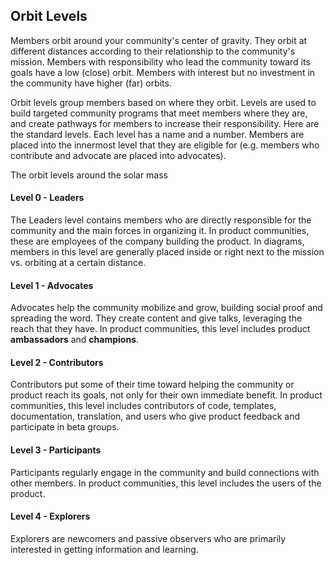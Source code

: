 ## Orbit Levels

Members orbit around your community's center of gravity. They orbit at different distances
according to their relationship to the community's mission. Members with responsibility who
lead the community toward its goals have a low (close) orbit. Members with interest
but no investment in the community have higher (far) orbits.

Orbit levels group members based on where they orbit.
Levels are used to build targeted community programs that meet members where they are,
and create pathways for members to increase their responsibility.
Here are the standard levels. Each level has a name and a number.
Members are placed into the innermost level that they are eligible for (e.g. members
who contribute and advocate are placed into advocates).

<Placeholder>The orbit levels around the solar mass</Placeholder>

#### Level 0 - Leaders

The Leaders level contains members who are directly responsible for the community and the main
forces in organizing it. In product communities, these are employees of the company building
the product. In diagrams, members in this level are generally placed inside or right next
to the mission vs. orbiting at a certain distance.

#### Level 1 - Advocates

Advocates help the community mobilize and grow, building social proof and spreading the word.
They create content and give talks, leveraging the reach that they have.
In product communities, this level includes product **ambassadors** and **champions**.

#### Level 2 - Contributors

Contributors put some of their time toward helping the community or product
reach its goals, not only for their own immediate benefit.
In product communities, this level includes contributors of code, templates, documentation,
translation, and users who give product feedback and participate in beta groups.

#### Level 3 - Participants

Participants regularly engage in the community and build
connections with other members. In product communities, this level includes
the users of the product.

#### Level 4 - Explorers

Explorers are newcomers and passive observers who are primarily interested in
getting information and learning.
